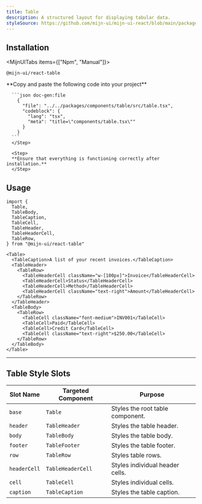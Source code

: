 ```yaml
---
title: Table
description: A structured layout for displaying tabular data.
styleSource: https://github.com/mijn-ui/mijn-ui-react/blob/main/packages/theme/src/components/table.ts
---
```


<ComponentPreview name="table-example" className="p-10" />

## Installation

<MijnUITabs items={["Npm", "Manual"]}>
  <MijnUITabsContent value="Npm">
  ```package-install
  @mijn-ui/react-table
  ```
  </MijnUITabsContent>
  <MijnUITabsContent value="Manual">
    <Steps>
      <Step>
      **Copy and paste the following code into your project**


      ```json doc-gen:file
        {
          "file": "../../packages/components/table/src/table.tsx",
          "codeblock": {
            "lang": "tsx",
            "meta": "title=\"components/table.tsx\""
          }
        }
      ```
      </Step>

      <Step>
      **Ensure that everything is functioning correctly after installation.**
      </Step>

  </Steps>
  </MijnUITabsContent>
</MijnUITabs>

## Usage

```tsx
import {
  Table,
  TableBody,
  TableCaption,
  TableCell,
  TableHeader,
  TableHeaderCell,
  TableRow,
} from "@mijn-ui/react-table"
```

```tsx
<Table>
  <TableCaption>A list of your recent invoices.</TableCaption>
  <TableHeader>
    <TableRow>
      <TableHeaderCell className="w-[100px]">Invoice</TableHeaderCell>
      <TableHeaderCell>Status</TableHeaderCell>
      <TableHeaderCell>Method</TableHeaderCell>
      <TableHeaderCell className="text-right">Amount</TableHeaderCell>
    </TableRow>
  </TableHeader>
  <TableBody>
    <TableRow>
      <TableCell className="font-medium">INV001</TableCell>
      <TableCell>Paid</TableCell>
      <TableCell>Credit Card</TableCell>
      <TableCell className="text-right">$250.00</TableCell>
    </TableRow>
  </TableBody>
</Table>
```

---

## Table Style Slots

| **Slot Name** | **Targeted Component** | **Purpose**                      |
| ------------- | ---------------------- | -------------------------------- |
| `base`        | `Table`                | Styles the root table component. |
| `header`      | `TableHeader`          | Styles the table header.         |
| `body`        | `TableBody`            | Styles the table body.           |
| `footer`      | `TableFooter`          | Styles the table footer.         |
| `row`         | `TableRow`             | Styles table rows.               |
| `headerCell`  | `TableHeaderCell`      | Styles individual header cells.  |
| `cell`        | `TableCell`            | Styles individual cells.         |
| `caption`     | `TableCaption`         | Styles the table caption.        |
